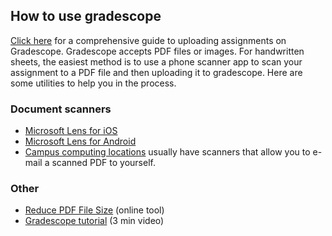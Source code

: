 

## How to use gradescope

[Click here](https://guides.gradescope.com/hc/en-us/sections/21588899013133-Submitting-Assignments){target="_blank"} for a comprehensive guide to uploading assignments on Gradescope. Gradescope accepts PDF files or images. For handwritten sheets, the easiest method is to use a phone scanner app to scan your assignment to a PDF file and then uploading it to gradescope. Here are some utilities to help you in the process.

### Document scanners

- [Microsoft Lens for iOS](https://apps.apple.com/us/app/microsoft-lens-pdf-scanner/id975925059){target="_blank"}
- [Microsoft Lens for Android](https://play.google.com/store/apps/details?id=com.microsoft.office.officelens&pcampaignid=web_share){target="_blank"}
- [Campus computing locations](https://its.umich.edu/computing/computers-software/campus-computing-sites/computer-labs-map){target="_blank"} usually have scanners that allow you to e-mail a scanned PDF to yourself.

### Other

- [Reduce PDF File Size](https://www.i2pdf.com/compress-pdf){target="_blank"} (online tool)
- [Gradescope tutorial](https://www.youtube.com/watch?v=nksyA0s-Geo){target="_blank"}  (3 min video)
